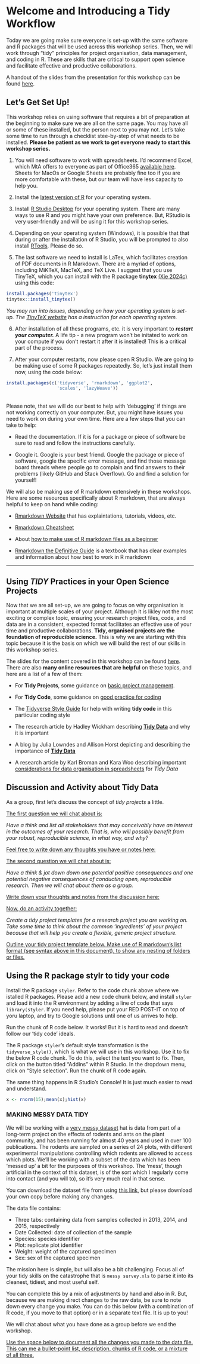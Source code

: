 # Welcome and Introducing a Tidy Workflow

Today we are going make sure everyone is set-up with the same software and R packages that will be used across this workshop series. Then, we will work through "tidy" principles for project organisation, data management, and coding in R. These are skills that are critical to support open science and facilitate effective and productive collaborations.

A handout of the slides from the presentation for this workshop can be found [here](https://mountallison-my.sharepoint.com/:b:/r/personal/jriley_mta_ca/Documents/MTA%20TEACHING/misc/open-science-skills-in-R/1_welcome%20and%20being%20tidy/Workshop%201_D1_Presentation%20Handout.pdf?csf=1&web=1&e=jqCfcZ).


## Let's Get Set Up!

This workshop relies on using software that requires a bit of preparation at the beginning to make sure we are all on the same page. You may have all or some of these installed, but the person next to you may not. Let's take some time to run through a checklist stee-by-step of what needs to be installed. **Please be patient as we work to get everyone ready to start this workshop series.**       

1. You will need software to work with spreadsheets. I’d recommend Excel, which MtA offers to everyone as part of Office365 [available here](https://mta.ca/current-students/tech-help-students/email-and-office-365-students). Sheets for MacOs or Google Sheets are probably fine too if you are more comfortable with these, but our team will have less capacity to help you.

2. Install the [latest version of R](https://cran.csiro.au/) for your operating system.

3. Install [R Studio Desktop](https://www.rstudio.com/products/rstudio/) for your operating system. There are many ways to use R and you might
have your own preference. But, RStudio is very user-friendly and will be using it for this workshop series.

4. Depending on your operating system (Windows), it is possible that that during or after the installation of R Studio, you will be prompted to also install [RTools](https://cran.r-project.org/bin/windows/Rtools/). Please do so.

5. The last software we need to install is LaTex, which facilitates creation of PDF documents in R Markdown. There are a myriad of options, including MiKTeX, MacTeX, and TeX Live. I suggest that you use TinyTeX, which you can install with the R package **tinytex** [(Xie 2024c)](https://github.com/rstudio/tinytex) using this code:

```r
install.packages('tinytex')
tinytex::install_tinytex()
```

*You may run into issues, depending on how your operating system is set-up. The [TinyTeX website](https://yihui.org/tinytex/) has a instruction for each operating system.*

6. After installation of all these programs, etc. it is very important to ***restart your computer.*** A life tip - a new program won't be initated to work on your compute if you don't restart it after it is installed! This is a critical part of the process.

7. After your computer restarts, now please open R Studio. We are going to be making use of some R packages repeatedly. So, let's just install them now, using the code below:

```r
install.packages(c('tidyverse', 'rmarkdown', 'ggplot2', 
                   'scales', 'lazyWeave'))
```

<br/>
Please note, that we will do our best to help with 'debugging' if things are not working correctly on your computer. But, you might have issues you need to work on during your own time. Here are a few steps that you can take to help:

* Read the documentation. If it is for a package or piece of software be sure to read and follow the instructions carefully.

* Google it. Google is your best friend. Google the package or piece of software, google the specific error message, and find those message board threads where people go to complain and find answers to their problems (likely GitHub and Stack Overflow). Go and find a solution for yourself!

We will also be making use of R markdown extensively in these workshops. Here are some resources specifically about R markdown, that are always helpful to keep on hand while coding:

* [Rmarkdown Website](https://rmarkdown.rstudio.com/lesson-1.html) that has explaintations, tutorials, videos, etc.

* [Rmarkdown Cheatsheet](https://rstudio.github.io/cheatsheets/rmarkdown.pdf)

* About [how to make use of R markdown files as a beginner](https://environmentalcomputing.net/getting-started-with-r/rstudio-notebooks/)

* [Rmarkdown the Definitive Guide](https://bookdown.org/yihui/rmarkdown/) is a textbook that has clear examples and information about how best to work in R markdown

---


## Using *TIDY* Practices in your Open Science Projects

Now that we are all set-up, we are going to focus on why organisation is important at multiple scales of your project. Although it is likley not the most exciting or complex topic, ensuring your research project files, code, and data are in a consistent, expected format facilitates an effective use of your time and productive collaborations. **Tidy, organised projects are the foundation of reproducible science.** This is why we are starting with this topic because it is the basis on which we will build the rest of our skills in this workshop series.

The slides for the content covered in this workshop can be found [here](https://mountallison-my.sharepoint.com/:b:/r/personal/jriley_mta_ca/Documents/MTA%20TEACHING/misc/open-science-skills-in-R/1_welcome%20and%20being%20tidy/Workshop%201_D1_Presentation%20Handout.pdf?csf=1&web=1&e=jqCfcZ). There are also **many online resources that are helpful** on these topics, and here are a list of a few of them:

* For **Tidy Projects**, some guidance on [basic project management](https://environmentalcomputing.net/getting-started-with-r/project-management/).

* For **Tidy Code**, some guidance on [good practice for coding](https://environmentalcomputing.net/coding-skills/good-practice/)

* The [Tidyverse Style Guide](https://style.tidyverse.org/) for help with writing **tidy code** in this particular coding style

* The research article by Hadley Wickham describing **[Tidy Data](https://vita.had.co.nz/papers/tidy-data.pdf)** and why it is important

* A blog by Julia Lowndes and Allison Horst depicting and describing the importance of **[Tidy Data](https://openscapes.org/blog/2020-10-12-tidy-data/)**

* A research article by Karl Broman and Kara Woo describing important [considerations for data organisation in spreadsheets](https://www.tandfonline.com/doi/full/10.1080/00031305.2017.1375989) for *Tidy Data*


## Discussion and Activity about Tidy Data

As a group, first let's discuss the concept of *tidy projects* a little. 

[The first question we will chat about is:]{.underline}

*Have a think and list all stakeholders that may conceivably have an interest in the outcomes of your research. That is, who will possibly benefit from your robust, reproducible science, in what way, and why?*

[Feel free to write down any thoughts you have or notes here:]{.underline}





[The second question we will chat about is:]{.underline}

*Have a think & jot down down one potential positive consequences and one potential negative consequences of conducting open, reproducible research. Then we will chat about them as a group.*

[Write down your thoughts and notes from the discussion here:]{.underline}





[Now, do an activity together:]{.underline}

*Create a tidy project templates for a research project you are working on. Take some time to think about the common ‘ingredients’ of your project because that will help you create a flexible, generic project structure.*

[Outline your tidy project template below. Make use of R markdown's list format (see syntax above in this document), to show any nesting of folders or files.]{.underline}






## Using the R package stylr to tidy your code

Install the R package `styler`. Refer to the code chunk above where we istalled R packages. Please add a new code chunk below, and install `styler` and load it into the R environment by adding a line of code that says `library(styler`. If you need help, please put your RED POST-IT on top of yoru laptop, and try to Google solutions until one of us arrives to help.

Run the chunk of R code below. It works! But it is hard to read and doesn't follow our 'tidy code' ideals.

The R package `styler`'s default style transformation is the `tidyverse_style()`, which is what we will use in this workshop. Use it to fix the below R code chunk. To do this, select the text you want to fix. Then, click on the button titled "Addins" within R Studio. In the dropdown menu, click on "Style selection". Run the chunk of R code again. 

The same thing happens in R Studio's Console! It is just much easier to read and understand.

```R
x <- rnorm(15);mean(x);hist(x)
```


### MAKING MESSY DATA TIDY

We will be working with a [very messy dataset](https://mountallison-my.sharepoint.com/:x:/r/personal/jriley_mta_ca/Documents/MTA%20TEACHING/misc/open-science-skills-in-R/1_welcome%20and%20being%20tidy/messy%20survey.xls?d=waa013cfad08f4121b193c31808339f98&csf=1&web=1&e=Ujz0Fi) hat is data from part of a long-term project on the effects of rodents and ants on the plant community, and has been running for almost 40 years and used in over 100 publications. The rodents are sampled on a series of 24 plots, with different experimental manipulations controlling which rodents are allowed to access which plots. We’ll be working with a subset of the data which has been ‘messed up’ a bit for the purposes of this workshop. The ‘mess’, though artificial in the context of this dataset, is of the sort which I regularly come into contact (and you will to), so it’s very much real in that sense. 

You can download the dataset file from using [this link](https://mountallison-my.sharepoint.com/:x:/r/personal/jriley_mta_ca/Documents/MTA%20TEACHING/misc/open-science-skills-in-R/1_welcome%20and%20being%20tidy/messy%20survey.xls?d=waa013cfad08f4121b193c31808339f98&csf=1&web=1&e=Ujz0Fi), but please download your own copy before making any changes.

The data file contains:

* Three tabs: containing data from samples collected in 2013, 2014, and 2015, respectively 
* Date Collected: date of collection of the sample
* Species: species identifier
* Plot: replicate plot identifier
* Weight: weight of the captured specimen 
* Sex: sex of the captured specimen

The mission here is simple, but will also be a bit challenging. Focus all of your tidy skills on the catastrophe that is `messy survey.xls` to parse it into its cleanest, tidiest, and most useful self. 

You can complete this by a mix of adjustments by hand and also in R. But, because we are making direct changes to the raw data, be sure to note down every change you make. You can do this below (with a combination of R code, if you move to that option) or in a separate text file. It is up to you!

We will chat about what you have done as a group before we end the workshop.

[Use the space below to document all the changes you made to the data file. This can me a bullet-point list, description, chunks of R code, or a mixture of all three.]{.underline}